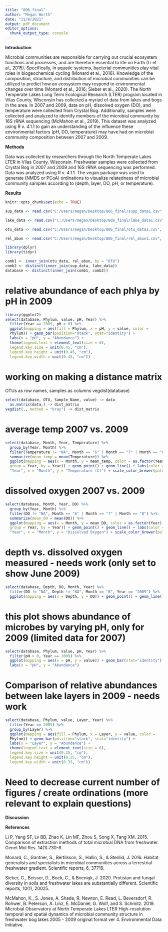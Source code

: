 ```yaml
---
title: "806_final"
author: "Megan Worth"
date: "11/8/2021"
output: pdf_document
editor_options: 
  chunk_output_type: console
---
```

**Introduction**
  
  Microbial communities are responsible for carrying out crucial ecosystem functions and processes, and are therefore essential to life on Earth (Li et al., 2015). Specifically, in aquatic systems, bacterial communities play vital roles in biogeochemical cycling (Monard et al., 2016). Knowledge of the composition, structure, and distribution of microbial communities can be utilized to predict how an ecosystem may respond to environmental changes over time (Monard et al., 2016; Sieber et al., 2020).
  The North Temperate Lakes Long Term Ecological Research (LTER) program located in Vilas County, Wisconsin has collected a myriad of data from lakes and bogs in the area. In 2007 and 2009, data on pH, dissolved oxygen (DO), and temperature were collected from Crystal Bog. Additionally, samples were collected and analyzed to identify members of the microbial community by 16S rRNA sequencing (McMahon et al., 2019). This dataset was analyzed using R v. 4.1.1 to gain an understanding of the influence these environmental factors (pH, DO, temperature) may have had on microbial community composition between 2007 and 2009.

**Methods**

  Data was collected by researchers through the North Temperate Lakes LTER in Vilas County, Wisconsin. Freshwater samples were collected from Crystal Bog in 2007 and 2009 and 16S rRNA sequencing was performed. Data was analyzed using R v. 4.1.1. The vegan package was used to generate (NMDS or PCoA) ordinations to visualize relatedness of microbial community samples according to (depth, layer, DO, pH, or temperature).
  
**Results**

```r
knitr::opts_chunk$set(echo = TRUE)
```

```r

sup_data <- read.csv("C:/Users/megan/Desktop/806_final/supp_data1.csv", stringsAsFactors = TRUE)

lake_data <- read.csv("C:/Users/megan/Desktop/806_final/lake_data1.csv", stringsAsFactors = TRUE)

otu_data <- read.csv("C:/Users/megan/Desktop/806_final/otu_data1.csv", stringsAsFactors = TRUE)

rel_abun <- read.csv("C:/Users/megan/Desktop/806_final/rel_abun1.csv", stringsAsFactors = TRUE)

```

```r
library(dplyr)
library(tidyr)
```

```r

comb1 <- inner_join(otu_data, rel_abun, by = "OTU")
comb2 <- distinct(inner_join(sup_data, lake_data))
database <- distinct(inner_join(comb1, comb2))


```

# relative abundance of each phlya by pH in 2009
```r

library(ggplot2)
select(database, Phylum, value, pH, Year) %>%
  filter(Year == 2009, pH > 0) %>% 
  ggplot(mapping = aes(fill = Phylum, x = pH, y = value, color =
  Phylum)) + geom_bar(position="stack", stat="identity") +
  labs(x = "pH", y = "Abundance") +
  theme(legend.text = element_text(size = 6), 
  legend.key.size = unit(0.45, "cm"), 
  legend.key.height = unit(0.45, "cm"),  
  legend.key.width = unit(0.45, "cm"))

```

# working on making a distance matrix 
OTUs as row names, samples as columns
vegdist(database)

```r
select(database, OTU, Sample_Name, value) -> data
  as.matrix(data,) -> dist_matrix
vegdist(., method = "bray") -> dist_matrix

```

# average temp 2007 vs. 2009
```r

select(database, Month, Year, Temperature) %>%
  group_by(Year, Month) %>%
  filter(Temperature != "NA", Month == "6" | Month == "7" | Month == "8") %>%
  summarize(mean_temp = mean(Temperature)) %>%
  ggplot(mapping = aes(x = Month, y = mean_temp, color = as.factor(Year),
  group = Year, by = Year)) + geom_point() + geom_line() + labs(color = 
  "Year", x = "Month", y = "Temperature (C)") + scale_color_brewer(palette = "Dark2") + scale_x_continuous(breaks=c(6, 7, 8))

```

# dissolved oxygen 2007 vs. 2009
```r

select(database, Month, Year, DO) %>%
  group_by(Year, Month) %>%
  filter(DO != "NA", Month == "6" | Month == "7" | Month == "8") %>%
  summarize(mean_DO = mean(DO)) %>%
  ggplot(mapping = aes(x = Month, y = mean_DO, color = as.factor(Year),
  group = Year, by = Year)) + geom_point() + geom_line() + labs(color = 
  "Year", x = "Month", y = "Dissolved Oxygen") + scale_color_brewer(palette = "Dark2") + scale_x_continuous(breaks=c(6, 7, 8))

```

# depth vs. dissolved oxygen measured - needs work (only set to show June 2009)
```r

select(database, Depth, DO, Month, Year) %>%
  filter(DO != "NA", Depth != "NA", Month == "6", Year == "2009") %>%
  ggplot(mapping = aes(x = Depth, y = DO)) + geom_point() + geom_line() + labs(x = "Depth", y = "Dissolved Oxygen")

```

# this plot shows abundance of microbes by varying pH, only for 2009 (limited data for 2007)
```r

select(database, Phylum, value, pH, Year) %>%
  filter(pH > 0, Year == 2009) %>% 
  ggplot(mapping = aes(x = pH, y = value)) + geom_bar(stat="identity") + 
  labs(x = "pH", y = "Abundance") 

```

# Comparison of relative abundances between lake layers in 2009 - needs work
```r
select(database, Phylum, value, Layer, Year) %>%
  filter(Year == 2009) %>%
  group_by(Layer) %>%
  ggplot(mapping = aes(fill = Phylum, x = Layer, y = value, color =
  Phylum)) + geom_bar(position="stack", stat="identity") +
  labs(x = "Layer", y = "Abundance") +
  theme(legend.text = element_text(size = 6), 
  legend.key.size = unit(0.35, "cm"), 
  legend.key.height = unit(0.35, "cm"),  
  legend.key.width = unit(0.35, "cm")) 
```

# Need to decrease current number of figures / create ordinations (more relevant to explain questions)

**Discussion**



**References**

Li P, Yang SF, Lv BB, Zhao K, Lin MF, Zhou S, Song X, Tang XM. 2015. Comparison of extraction methods of total microbial DNA from freshwater. Genet Mol Res. 14(1):730-8.

Monard, C., Gantner, S., Bertilsson, S., Hallin, S., & Stenlid, J. 2016. Habitat generalists and specialists in microbial communities across a terrestrial-freshwater gradient. Scientific reports, 6, 37719.

Sieber, G., Beisser, D., Bock, C., & Boenigk, J. 2020. Protistan and fungal diversity in soils and freshwater lakes are substantially different. Scientific reports, 10(1), 20025.

McMahon, K., S. Jones, A. Shade, R. Newton, E. Read, L. Beversdorf, R. Rohwer, B. Peterson, A. Linz, E. McDaniel, 	G. 	Wolf, and S. Schmitz. 2019. Microbial Observatory at North Temperate Lakes LTER High-resolution temporal and 	spatial dynamics of microbial community structure in freshwater bog lakes 2005 - 2009 original format ver 4. 	Environmental Data Initiative.
